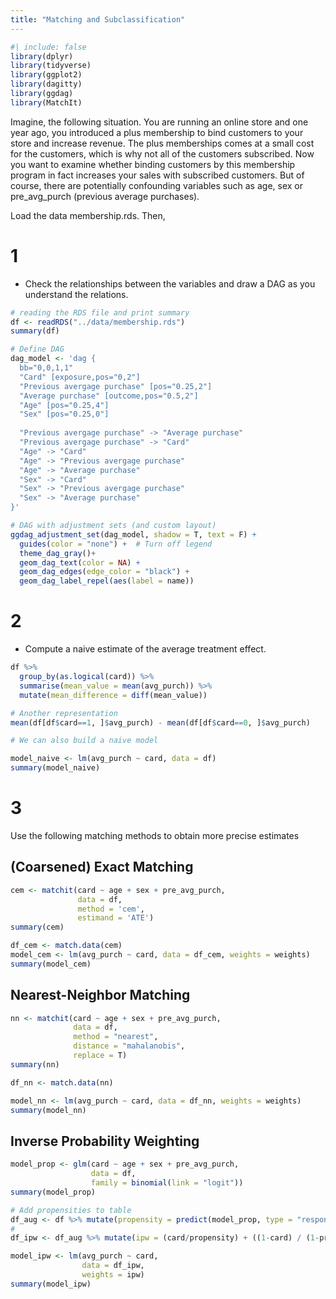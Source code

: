 ```yaml
---
title: "Matching and Subclassification"
---
```


```r
#| include: false
library(dplyr)
library(tidyverse)
library(ggplot2)
library(dagitty)
library(ggdag)
library(MatchIt)
```

Imagine, the following situation. You are running an online store and one year ago, you introduced a plus membership to bind customers to your store and increase revenue. The plus memberships comes at a small cost for the customers, which is why not all of the customers subscribed. Now you want to examine whether binding customers by this membership program in fact increases your sales with subscribed customers. But of course, there are potentially confounding variables such as age, sex or pre_avg_purch (previous average purchases).

Load the data membership.rds. Then,

# 1
* Check the relationships between the variables and draw a DAG as you understand the relations.
```r
# reading the RDS file and print summary
df <- readRDS("../data/membership.rds")
summary(df)
```

```r
# Define DAG
dag_model <- 'dag {
  bb="0,0,1,1"
  "Card" [exposure,pos="0,2"]
  "Previous avergage purchase" [pos="0.25,2"]
  "Average purchase" [outcome,pos="0.5,2"]
  "Age" [pos="0.25,4"]
  "Sex" [pos="0.25,0"]
  
  "Previous avergage purchase" -> "Average purchase"
  "Previous avergage purchase" -> "Card"
  "Age" -> "Card"
  "Age" -> "Previous avergage purchase"
  "Age" -> "Average purchase"
  "Sex" -> "Card"
  "Sex" -> "Previous avergage purchase"
  "Sex" -> "Average purchase"
}'

# DAG with adjustment sets (and custom layout)
ggdag_adjustment_set(dag_model, shadow = T, text = F) +
  guides(color = "none") +  # Turn off legend
  theme_dag_gray()+
  geom_dag_text(color = NA) +
  geom_dag_edges(edge_color = "black") +
  geom_dag_label_repel(aes(label = name))
```

# 2
* Compute a naive estimate of the average treatment effect.

``` r
df %>%
  group_by(as.logical(card)) %>%
  summarise(mean_value = mean(avg_purch)) %>%
  mutate(mean_difference = diff(mean_value))
```

``` r
# Another representation
mean(df[df$card==1, ]$avg_purch) - mean(df[df$card==0, ]$avg_purch)
```

``` r
# We can also build a naive model

model_naive <- lm(avg_purch ~ card, data = df)
summary(model_naive)
```

# 3
Use the following matching methods to obtain more precise estimates

## (Coarsened) Exact Matching

```r
cem <- matchit(card ~ age + sex + pre_avg_purch,
               data = df, 
               method = 'cem', 
               estimand = 'ATE')
summary(cem)
```

```r
df_cem <- match.data(cem)
model_cem <- lm(avg_purch ~ card, data = df_cem, weights = weights)
summary(model_cem)
```

## Nearest-Neighbor Matching

```r
nn <- matchit(card ~ age + sex + pre_avg_purch,
              data = df,
              method = "nearest",
              distance = "mahalanobis",
              replace = T)
summary(nn)
```

```r
df_nn <- match.data(nn)

model_nn <- lm(avg_purch ~ card, data = df_nn, weights = weights)
summary(model_nn)
```

## Inverse Probability Weighting

```r
model_prop <- glm(card ~ age + sex + pre_avg_purch,
                  data = df,
                  family = binomial(link = "logit"))
summary(model_prop)
```

```r
# Add propensities to table
df_aug <- df %>% mutate(propensity = predict(model_prop, type = "response"))
# 
df_ipw <- df_aug %>% mutate(ipw = (card/propensity) + ((1-card) / (1-propensity)))
```

```r
model_ipw <- lm(avg_purch ~ card,
                data = df_ipw, 
                weights = ipw)
summary(model_ipw)
```